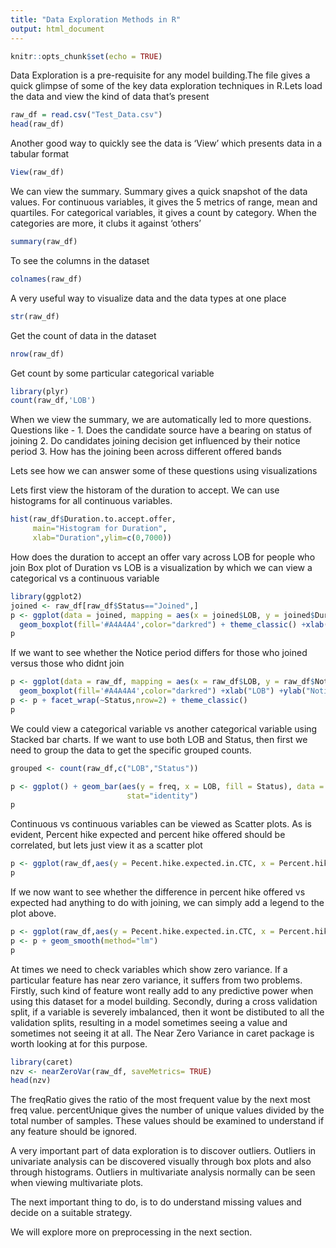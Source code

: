 ---
title: "Data Exploration Methods in R"
output: html_document
---

```{r setup, include=FALSE}
knitr::opts_chunk$set(echo = TRUE)
```

Data Exploration is a pre-requisite for any model building.The file gives a quick glimpse of some of the key
data exploration techniques in R.Lets load the data and view the kind of data that's present

```{r data loading}
raw_df = read.csv("Test_Data.csv")
head(raw_df)
```

Another good way to quickly see the data is 'View' which presents data in a tabular format
```{r view}
View(raw_df)
```

We can view the summary. Summary gives a quick snapshot of the data values. For continuous variables,
it gives the 5 metrics of range, mean and quartiles. For categorical variables, it gives a count by category. When the categories are more, it clubs it against 'others'

```{r summary}
summary(raw_df)
```
To see the columns in the dataset

```{r colnames}
colnames(raw_df)
```

A very useful way to visualize data and the data types at one place

```{r str}
str(raw_df)
```

Get the count of data in the dataset

```{r nrow}
nrow(raw_df)
```

Get count by some particular categorical variable

```{r count}
library(plyr)
count(raw_df,'LOB')
```

When we view the summary, we are automatically led to more questions.
Questions like -
1. Does the candidate source have a bearing on status of joining
2. Do candidates joining decision get influenced by their notice period
3. How has the joining been across different offered bands

Lets see how we can answer some of these questions using visualizations

Lets first view the historam of the duration to accept. We can use histograms for all continuous variables.

```{r hist}
hist(raw_df$Duration.to.accept.offer,
     main="Histogram for Duration", 
     xlab="Duration",ylim=c(0,7000)) 
```

How does the duration to accept an offer vary across LOB for people who join
Box plot of Duration vs LOB is a visualization by which we can view a categorical vs a continuous variable

```{r ggplot_cont_vs_categ}
library(ggplot2)
joined <- raw_df[raw_df$Status=="Joined",]
p <- ggplot(data = joined, mapping = aes(x = joined$LOB, y = joined$Duration.to.accept.offer)) + 
  geom_boxplot(fill='#A4A4A4',color="darkred") + theme_classic() +xlab("LOB") + ylab("Duration")
p
```

If we want to see whether the Notice period differs for those who joined versus those who didnt join

```{r ggplot_cont_vs_categ_facet}
p <- ggplot(data = raw_df, mapping = aes(x = raw_df$LOB, y = raw_df$Notice.period)) + 
  geom_boxplot(fill='#A4A4A4',color="darkred") +xlab("LOB") +ylab("Notice Period")
p <- p + facet_wrap(~Status,nrow=2) + theme_classic()
p
```


We could view a categorical variable vs another categorical variable using Stacked bar charts. If we want to use both LOB and Status, then first we need to group the data to get the specific grouped counts.

```{r stacked_bar}
grouped <- count(raw_df,c("LOB","Status"))

p <- ggplot() + geom_bar(aes(y = freq, x = LOB, fill = Status), data = grouped,
                          stat="identity")
p

```



Continuous vs continuous variables can be viewed as Scatter plots. As is evident, Percent hike expected and percent hike offered should be correlated, but lets just view it as a scatter plot

```{r scatter}
p <- ggplot(raw_df,aes(y = Pecent.hike.expected.in.CTC, x = Percent.hike.offered.in.CTC)) + geom_point(color="darkblue") + labs(x="Percent hike offered",y="Percent hike expected")
p
```

If we now want to see whether the difference in percent hike offered vs expected had anything to do with joining, we can simply add a legend to the plot above.

``` {r scatter_leged}
p <- ggplot(raw_df,aes(y = Pecent.hike.expected.in.CTC, x = Percent.hike.offered.in.CTC)) + geom_point(aes(col=Status)) + labs(x="Percent hike offered",y="Percent hike expected")
p <- p + geom_smooth(method="lm")
p
```


At times we need to check variables which show zero variance. If a particular feature has near zero variance, it suffers from two problems. Firstly, such kind of feature wont really add to any predictive power when using this dataset for a model building. 
Secondly, during a cross validation split, if a variable is severely imbalanced, then it wont be distibuted to all the validation splits, resulting in a model sometimes seeing a value and sometimes not seeing it at all.
The Near Zero Variance in caret package is worth looking at for this purpose.

```{r zero_var,messages=FALSE}
library(caret)
nzv <- nearZeroVar(raw_df, saveMetrics= TRUE)
head(nzv)
```

The freqRatio gives the ratio of the most frequent value by the next most freq value.
percentUnique gives the number of unique values divided by the total number of samples.
These values should be examined to understand if any feature should be ignored.


A very important part of data exploration is to discover outliers.
Outliers in univariate analysis can be discovered visually through box plots and also through histograms.
Outliers in multivariate analysis normally can be seen when viewing multivariate plots.

The next important thing to do, is to do understand missing values and decide on a suitable strategy.

We will explore more on preprocessing in the next section.
